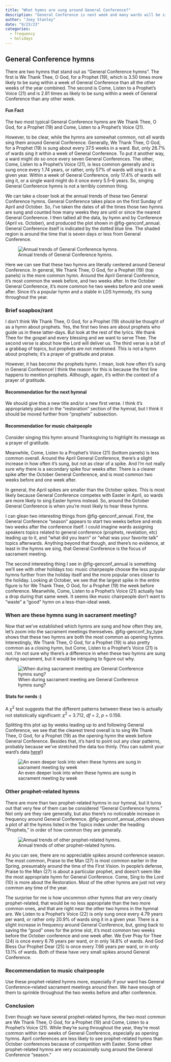 ```yaml
---
title: "What hymns are sung around General Conference?"
description: "General Conference is next week and many wards will be singing hymns about it. Of course, no one has sacrament meeting on General Conference Sunday, but many wards \"celebrate\" it by singing hymns the Sunday before. Let's take a look at what those hymns are and what patterns we can uncover."
author: "Joey Stanley"
date: "9/23/23"
categories:
  - frequency
  - holidays
---
```


## General Conference hymns

There are two hymns that stand out as "General Conference hymns". The first is <hymn>We Thank Thee, O God, for a Prophet (19)</hymn>, which is 3.50 times more likely to be sung within a week of General Conference than all the other weeks of the year combined. The second is <hymn>Come, Listen to a Prophet's Voice (21)</hymn> and is 2.81 times as likely to be sung within a week of General Conference than any other week.

::: {.callout-tip icon="false"}
#### Fun Fact

The two most typical General Conference hymns are <hymn>We Thank Thee, O God, for a Prophet (19)</hymn> and <hymn>Come, Listen to a Prophet's Voice (21)</hymn>.
:::

However, to be clear, while the hymns are somewhat common, not all wards sing them around General Conference. Generally, <hymn>We Thank Thee, O God, for a Prophet (19)</hymn> is sung about every 37.5 weeks in a ward. But, only 28.7% of wards sing it within a week of General Conference. To put it another way, a ward might do so once every seven General Conferences. The other, <hymn>Come, Listen to a Prophet's Voice (21)</hymn>, is less common generally and is sung once every 1.74 years, or rather, only 57% of wards will sing it in a given year. Within a week of General Conference, only 17.4% of wards will sing it, or a single ward might do it once every 5.5--6 years. So, singing General Conference hymns is not a terribly common thing.

We can take a closer look at the annual trends of these two General Conference hymns. General Conference takes place on the first Sunday of April and October. So, I've taken the dates of all the times those two hymns are sung and counted how many weeks they are until or since the nearest General Conference. I then tallied all the data, by hymn and by Conference (April vs. October), and produced the plot shown in @fig-genconf_annual. General Conference itself is indicated by the dotted blue line. The shaded region is around the time that is seven days or less from General Conference.

![Annual trends of General Conference hymns.](../images/genconf_annual.jpeg){#fig-genconf_annual}

Here we can see that these two hymns are literally centered around General Conference. In general, <hymn>We Thank Thee, O God, for a Prophet (19)</hymn> (top panels) is the more common hymn. Around the April General Conference, it's most common the week before, and two weeks after. In the October General Conference, it's more common he two weeks before and one week after. Since it's a popular hymn and a stable in LDS hymnody, it's sung throughout the year.

::: {.callout-caution collapse="true"}
### Brief soapbox/rant

I don't think <hymn>We Thank Thee, O God, for a Prophet (19)</hymn> should be thought of as a hymn about prophets. Yes, the first two lines are about prophets who guide us in these latter-days. But look at the rest of the lyrics. We thank Thee for the gospel and every blessing and we want to serve Thee. The second verse is about how the Lord will deliver us. The third verse is a bit of a grabbag of topics, but prophets are not mentioned. This is not a hymn about prophets; it's a prayer of gratitude and praise.

However, it has become *the* prophets hymn. I mean, look how often it's sung in General Conference! I think the reason for this is because the first line happens to mention prophets. Although, again, it's within the context of a prayer of gratitude.

::: {.callout-tip icon="false"}
#### Recommendation for the next hymnal

We should give this a new title and/or a new first verse. I think it's appropriately placed in the "restoration" section of the hymnal, but I think it should be moved further from "prophets" subsection.
:::

::: {.callout-tip icon="false"}
#### Recommendation for music chairpeople

Consider singing this hymn around Thanksgiving to highlight its message as a prayer of gratitude.
:::
:::

Meanwhile, <hymn>Come, Listen to a Prophet's Voice (21)</hymn> (bottom panels) is less common overall. Around the April General Conference, there's a slight increase in how often it's sung, but not as clear of a spike. And I'm not really sure why there is a secondary spike four weeks after. There is a clearer spike after the October General Conference, and is most common two weeks before and one week after.

In general, the April spikes are smaller than the October spikes. This is most likely because General Conference competes with Easter in April, so wards are more likely to sing Easter hymns instead. So, around the October General Conference is when you're most likely to hear these hymns.

I can glean two interesting things from @fig-genconf_annual. First, the General Conference "season" appears to start two weeks before and ends two weeks after the conference itself. I could imagine wards assigning speakers topics related to general conference (prophets, revelation, etc) leading up to it, and "what did you learn" or "what was your favorite talk" topics afterwards. Anything beyond that though, and there's no evidence, at least in the hymns we sing, that General Conference is the focus of sacrament meeting.

The second interesting thing I see in @fig-genconf_annual is something we'll see with other holidays too: music chairpeople choose the less popular hymns further from the holiday itself and the more popular ones closer to the holiday. Looking at October, we see that the largest spike in the entire figure is for <hymn>We Thank Thee, O God, for a Prophet (19)</hymn> the week before conference. Meanwhile, <hymn>Come, Listen to a Prophet's Voice (21)</hymn> actually has a drop during that same week. It seems like music chairpeople don't want to "waste" a "good" hymn on a less-than-ideal week.

### When are these hymns sung in sacrament meeting?

Now that we've established which hymns are sung and how often they are, let's zoom into the sacrament meetings themselves. @fig-genconf_by_type shows that these two hymns are both the most common as opening hymns. Interestingly, <hymn>We Thank Thee, O God, for a Prophet (19)</hymn> is also pretty common as a closing hymn, but <hymn>Come, Listen to a Prophet's Voice (21)</hymn> is not. I'm not sure why there's a difference in when these two hymns are sung during sacrament, but it would be intriguing to figure out why.

![When during sacrament meeting are General Conference hymns sung?](../images/genconf_by_type.jpeg){#fig-genconf_by_type}

::: {.callout-caution collapse="true"}
#### Stats for nerds :)

A $\chi^2$ test suggests that the different patterns between these two is actually not statistically significant: $\chi^2$ = 3.712, *df* = 2, *p* = 0.156.
:::

Splitting this plot up by weeks leading up to and following General Conference, we see that the clearest trend overall is to sing <hymn>We Thank Thee, O God, for a Prophet (19)</hymn> as the opening hymn the week before General Conference. Besides that, it's hard to point out any clear patterns, probably because we've stretched the data too thinly. (You can submit your ward's data [here](/contribute.qmd)!)

![An even deeper look into when these hymns are sung in sacrament meeting by week](../images/genconf_by_type_by_week.jpeg){#fig-genconf_by_type_by_week}

### Other prophet-related hymns

There are more than two prophet-related hymns in our hymnal, but it turns out that very few of them can be considered "General Conference hymns." Not only are they rare generally, but also there's no noticeable increase in frequency around General Conference. @fig-genconf_annual_others shows a plot of all the hymns listed in the Topics index under the heading "Prophets," in order of how common they are generally.

![Annual trends of other prophet-related hymns.](../images/genconf_annual_others.jpeg){#fig-genconf_annual_others}

As you can see, there are no appreciable spikes around conference season. The most common, <hymn>Praise to the Man (27)</hymn> is most common earlier in the Spring, presumably around the time of the First Vision. In people's defense, <hymn>Praise to the Man (27)</hymn> is about a particular prophet, and doesn't seem like the most appropriate hymn for General Conference. <hymn>Come, Sing to the Lord (10)</hymn> is more about the Restoration. Most of the other hymns are just not very common any time of the year.

The surprise for me is how uncommon other hymns that are very clearly prophet-related, that would be no less appropriate than the two more common ones, and that are right near the other two hymns in the hymnal are. <hymn>We Listen to a Prophet's Voice (22)</hymn> is only sung once every 4.79 years per ward, or rather only 20.9% of wards sing it in a given year. There is a slight increase in frequency around General Conference, but, going back to saving the "good" ones for the prime slot, it's most common two weeks before the October conference and one week after. <hymn>We Ever Pray for Thee (24)</hymn> is once every 6.76 years per ward, or in only 14.8% of wards. And <hymn>God Bless Our Prophet Dear (25)</hymn> is once every 7.66 years per ward, or in only 13.1% of wards. Both of these have very small spikes around General Conference.

::: callout-tip
### Recommendation to music chairpeople

Use these prophet-related hymns more, especially if your ward has General Conference--related sacrament meetings around then. We have enough of them to sprinkle throughout the two weeks before and after conference.
:::

### Conclusion

Even though we have several prophet-related hymns, the two most common are <hymn>We Thank Thee, O God, for a Prophet (19)</hymn> and <hymn>Come, Listen to a Prophet's Voice (21)</hymn>. While they're sung throughout the year, they're most common within two weeks of General Conference, especially as opening hymns. April conferences are less likely to see prophet-related hymns than October conferences because of competition with Easter. Some other prophet-related hymns are very occasionally sung around the General Conference "season."
